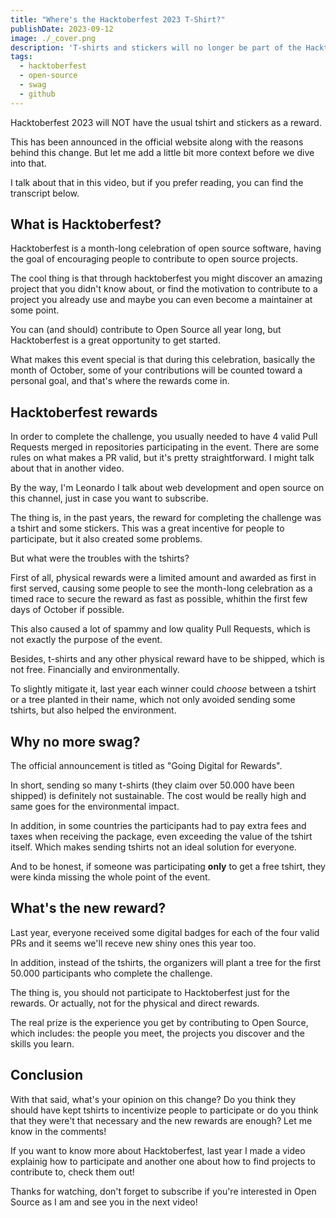 ```yaml
---
title: "Where's the Hacktoberfest 2023 T-Shirt?"
publishDate: 2023-09-12
image: ./_cover.png
description: 'T-shirts and stickers will no longer be part of the Hacktoberfest rewards starting from 2023'
tags:
  - hacktoberfest
  - open-source
  - swag
  - github
---
```



Hacktoberfest 2023 will NOT have the usual tshirt and stickers as a reward.

This has been announced in the official website along with the reasons behind this change. But let me add a little bit more context before we dive into that.

I talk about that in this video, but if you prefer reading, you can find the transcript below.

<YouTube id="4HSk0ny_7Sc" />

## What is Hacktoberfest?

Hacktoberfest is a month-long celebration of open source software, having the goal of encouraging people to contribute to open source projects.

The cool thing is that through hacktoberfest you might discover an amazing project that you didn't know about, or find the motivation to contribute to a project you already use and maybe you can even become a maintainer at some point.

You can (and should) contribute to Open Source all year long, but Hacktoberfest is a great opportunity to get started.

What makes this event special is that during this celebration, basically the month of October, some of your contributions will be counted toward a personal goal, and that's where the rewards come in.

## Hacktoberfest rewards

In order to complete the challenge, you usually needed to have 4 valid Pull Requests merged in repositories participating in the event. There are some rules on what makes a PR valid, but it's pretty straightforward. I might talk about that in another video.

By the way, I'm Leonardo I talk about web development and open source on this channel, just in case you want to subscribe.

The thing is, in the past years, the reward for completing the challenge was a tshirt and some stickers. This was a great incentive for people to participate, but it also created some problems.

But what were the troubles with the tshirts?

First of all, physical rewards were a limited amount and awarded as first in first served, causing some people to see the month-long celebration as a timed race to secure the reward as fast as possible, whithin the first few days of October if possible.

This also caused a lot of spammy and low quality Pull Requests, which is not exactly the purpose of the event.

Besides, t-shirts and any other physical reward have to be shipped, which is not free. Financially and environmentally.

To slightly mitigate it, last year each winner could _choose_ between a tshirt or a tree planted in their name, which not only avoided sending some tshirts, but also helped the environment.

## Why no more swag?

The official announcement is titled as "Going Digital for Rewards".

In short, sending so many t-shirts (they claim over 50.000 have been shipped) is definitely not sustainable. The cost would be really high and same goes for the environmental impact.

In addition, in some countries the participants had to pay extra fees and taxes when receiving the package, even exceeding the value of the tshirt itself. Which makes sending tshirts not an ideal solution for everyone.

And to be honest, if someone was participating **only** to get a free tshirt, they were kinda missing the whole point of the event.

## What's the new reward?

Last year, everyone received some digital badges for each of the four valid PRs and it seems we'll receve new shiny ones this year too.

In addition, instead of the tshirts, the organizers will plant a tree for the first 50.000 participants who complete the challenge.

The thing is, you should not participate to Hacktoberfest just for the rewards. Or actually, not for the physical and direct rewards.

The real prize is the experience you get by contributing to Open Source, which includes: the people you meet, the projects you discover and the skills you learn.

## Conclusion

With that said, what's your opinion on this change? Do you think they should have kept tshirts to incentivize people to participate or do you think that they were't that necessary and the new rewards are enough? Let me know in the comments!

If you want to know more about Hacktoberfest, last year I made a video explainig how to participate and another one about how to find projects to contribute to, check them out!

Thanks for watching, don't forget to subscribe if you're interested in Open Source as I am and see you in the next video!
